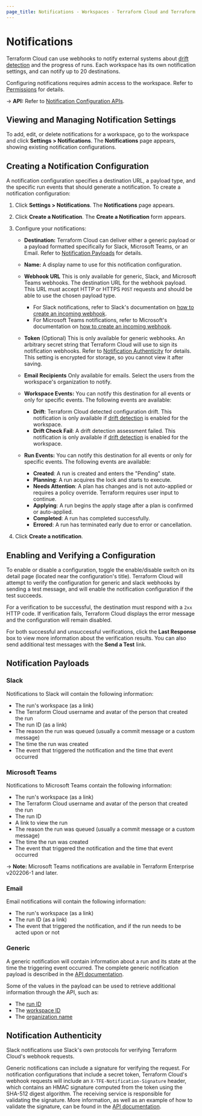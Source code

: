 ```yaml
---
page_title: Notifications - Workspaces - Terraform Cloud and Terraform Enterprise
---
```


# Notifications

Terraform Cloud can use webhooks to notify external systems about [drift detection](/cloud-docs/workspaces/settings/drift-detection) and the progress of runs. Each workspace has its own notification settings, and can notify up to 20 destinations.

Configuring notifications requires admin access to the workspace. Refer to [Permissions](/cloud-docs/users-teams-organizations/permissions) for details.

[permissions-citation]: #intentionally-unused---keep-for-maintainers

-> **API:** Refer to [Notification Configuration APIs](/cloud-docs/api-docs/notification-configurations).

## Viewing and Managing Notification Settings

To add, edit, or delete notifications for a workspace, go to the workspace and click **Settings > Notifications**. The **Notifications** page appears, showing existing notification configurations.

## Creating a Notification Configuration

A notification configuration specifies a destination URL, a payload type, and the specific run events that should generate a notification. To create a notification configuration:

1. Click **Settings > Notifications**. The **Notifications** page appears.
1. Click **Create a Notification**. The **Create a Notification** form appears.
1. Configure your notifications:

   - **Destination:** Terraform Cloud can deliver either a generic payload or a payload formatted specifically for Slack, Microsoft Teams, or an Email. Refer to [Notification Payloads](#notification-payloads) for details.

   - **Name:** A display name to use for this notification configuration.

   - **Webhook URL** This is only available for generic, Slack, and Microsoft Teams webhooks. The destination URL for the webhook payload. This URL must accept HTTP or HTTPS `POST` requests and should be able to use the chosen payload type.
     - For Slack notifications, refer to Slack's documentation on [how to create an incoming webhook](https://api.slack.com/messaging/webhooks#create_a_webhook).
     - For Microsoft Teams notifications, refer to Microsoft's documentation on [how to create an incoming webhook](https://docs.microsoft.com/en-us/microsoftteams/platform/webhooks-and-connectors/how-to/add-incoming-webhook).
   - **Token** (Optional) This is only available for generic webhooks. An arbitrary secret string that Terraform Cloud will use to sign its notification webhooks. Refer to [Notification Authenticity][inpage-hmac] for details. This setting is encrypted for storage, so you cannot view it after saving.

   - **Email Recipients** Only available for emails. Select the users from the workspace's organization to notify.

   - **Workspace Events:** You can notify this destination for all events or only for specific events. The following events are available:
       - **Drift**: Terraform Cloud detected configuration drift. This notification is only available if [drift detection](/cloud-docs/workspaces/settings/drift-detection) is enabled for the workspace.
       - **Drift Check Fail**: A drift detection assessment failed. This notification is only available if [drift detection](/cloud-docs/workspaces/settings/drift-detection) is enabled for the workspace.
   - **Run Events:** You can notify this destination for all events or only for specific events. The following events are available:
       - **Created**: A run is created and enters the "Pending" state.
       - **Planning**: A run acquires the lock and starts to execute.
       - **Needs Attention**: A plan has changes and is not auto-applied or requires a policy override. Terraform requires user input to continue.
       - **Applying**: A run begins the apply stage after a plan is confirmed or auto-applied.
       - **Completed**: A run has completed successfully.
       - **Errored**: A run has terminated early due to error or cancellation.

1. Click **Create a notification**.

## Enabling and Verifying a Configuration

To enable or disable a configuration, toggle the enable/disable switch on its detail page (located near the configuration's title). Terraform Cloud will attempt to verify the configuration for generic and slack webhooks by sending a test message, and will enable the notification configuration if the test succeeds.

For a verification to be successful, the destination must respond with a `2xx` HTTP code. If verification fails, Terraform Cloud displays the error message and the configuration will remain disabled.

For both successful and unsuccessful verifications, click the **Last Response** box to view more information about the verification results. You can also send additional test messages with the **Send a Test** link.

## Notification Payloads

### Slack

Notifications to Slack will contain the following information:

- The run's workspace (as a link)
- The Terraform Cloud username and avatar of the person that created the run
- The run ID (as a link)
- The reason the run was queued (usually a commit message or a custom message)
- The time the run was created
- The event that triggered the notification and the time that event occurred

### Microsoft Teams

Notifications to Microsoft Teams contain the following information:

- The run's workspace (as a link)
- The Terraform Cloud username and avatar of the person that created the run
- The run ID
- A link to view the run
- The reason the run was queued (usually a commit message or a custom message)
- The time the run was created
- The event that triggered the notification and the time that event occurred

-> **Note:** Microsoft Teams notifications are available in Terraform Enterprise v202206-1 and later.

### Email

Email notifications will contain the following information:

- The run's workspace (as a link)
- The run ID (as a link)
- The event that triggered the notification, and if the run needs to be acted upon or not

### Generic

A generic notification will contain information about a run and its state at the time the triggering event occurred. The complete generic notification payload is described in the [API documentation][generic-payload].

[generic-payload]: /cloud-docs/api-docs/notification-configurations#notification-payload

Some of the values in the payload can be used to retrieve additional information through the API, such as:

- The [run ID](/cloud-docs/api-docs/run#get-run-details)
- The [workspace ID](/cloud-docs/api-docs/workspaces#list-workspaces)
- The [organization name](/cloud-docs/api-docs/organizations#show-an-organization)

## Notification Authenticity

[inpage-hmac]: #notification-authenticity

Slack notifications use Slack's own protocols for verifying Terraform Cloud's webhook requests.

Generic notifications can include a signature for verifying the request. For notification configurations that include a secret token, Terraform Cloud's webhook requests will include an `X-TFE-Notification-Signature` header, which contains an HMAC signature computed from the token using the SHA-512 digest algorithm. The receiving service is responsible for validating the signature. More information, as well as an example of how to validate the signature, can be found in the [API documentation](/cloud-docs/api-docs/notification-configurations#notification-authenticity).
